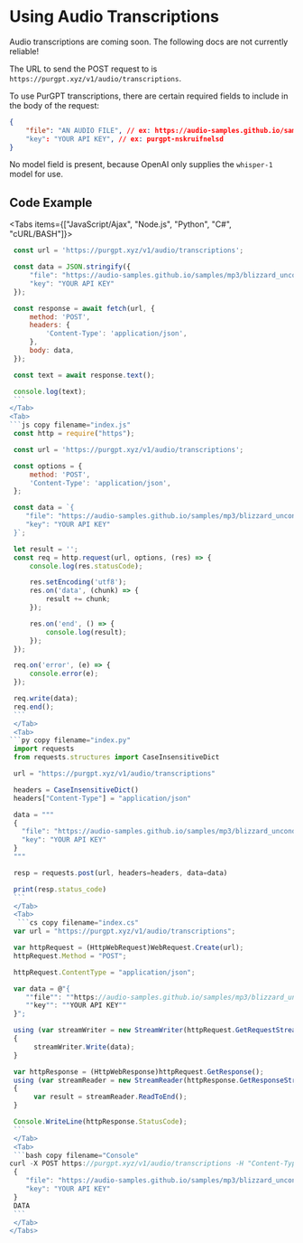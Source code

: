 
# Using Audio Transcriptions

<Callout type="warning" emoji="⚠️">
    Audio transcriptions are coming soon. The following docs are not currently reliable!
</Callout>

The URL to send the POST request to is `https://purgpt.xyz/v1/audio/transcriptions`.

To use PurGPT transcriptions, there are certain required fields to include in the body of the request:

```json
{
    "file": "AN AUDIO FILE", // ex: https://audio-samples.github.io/samples/mp3/blizzard_unconditional/sample-0.mp3
    "key": "YOUR API KEY", // ex: purgpt-nskruifnelsd
} 
```

No model field is present, because OpenAI only supplies the `whisper-1` model for use.

## Code Example

<Tabs items={["JavaScript/Ajax", "Node.js", "Python", "C#", "cURL/BASH"]}>
  <Tab>
   ```js copy filename="index.js"
    const url = 'https://purgpt.xyz/v1/audio/transcriptions';

    const data = JSON.stringify({
        "file": "https://audio-samples.github.io/samples/mp3/blizzard_unconditional/sample-0.mp3",
        "key": "YOUR API KEY"
    });

    const response = await fetch(url, {
        method: 'POST',
        headers: {
            'Content-Type': 'application/json',
        },
        body: data,
    });

    const text = await response.text();

    console.log(text);
    ```
  </Tab>
  <Tab>
   ```js copy filename="index.js"
    const http = require("https");

    const url = 'https://purgpt.xyz/v1/audio/transcriptions';

    const options = {
        method: 'POST',
        'Content-Type': 'application/json',
    };

    const data = `{
       "file": "https://audio-samples.github.io/samples/mp3/blizzard_unconditional/sample-0.mp3",
       "key": "YOUR API KEY"
    }`;

    let result = '';
    const req = http.request(url, options, (res) => {
        console.log(res.statusCode);

        res.setEncoding('utf8');
        res.on('data', (chunk) => {
            result += chunk;
        });

        res.on('end', () => {
            console.log(result);
        });
    });

    req.on('error', (e) => {
        console.error(e);
    });

    req.write(data);
    req.end();
    ```
    </Tab>
    <Tab>
   ```py copy filename="index.py"
    import requests
    from requests.structures import CaseInsensitiveDict

    url = "https://purgpt.xyz/v1/audio/transcriptions"

    headers = CaseInsensitiveDict()
    headers["Content-Type"] = "application/json"

    data = """
    {
      "file": "https://audio-samples.github.io/samples/mp3/blizzard_unconditional/sample-0.mp3",
      "key": "YOUR API KEY"
    }
    """

    resp = requests.post(url, headers=headers, data=data)

    print(resp.status_code)
    ```
    </Tab>
    <Tab>
     ```cs copy filename="index.cs" 
    var url = "https://purgpt.xyz/v1/audio/transcriptions";

    var httpRequest = (HttpWebRequest)WebRequest.Create(url);
    httpRequest.Method = "POST";

    httpRequest.ContentType = "application/json";

    var data = @"{
       ""file"": ""https://audio-samples.github.io/samples/mp3/blizzard_unconditional/sample-0.mp3"",
       ""key"": ""YOUR API KEY""
    }";

    using (var streamWriter = new StreamWriter(httpRequest.GetRequestStream()))
    {
         streamWriter.Write(data);
    }

    var httpResponse = (HttpWebResponse)httpRequest.GetResponse();
    using (var streamReader = new StreamReader(httpResponse.GetResponseStream()))
    {
         var result = streamReader.ReadToEnd();
    }

    Console.WriteLine(httpResponse.StatusCode);
    ```
    </Tab>
    <Tab>
    ```bash copy filename="Console"
   curl -X POST https://purgpt.xyz/v1/audio/transcriptions -H "Content-Type: application/json" --data-binary @- <<DATA
    {
       "file": "https://audio-samples.github.io/samples/mp3/blizzard_unconditional/sample-0.mp3",
       "key": "YOUR API KEY"
    }
    DATA
    ```
    </Tab>
</Tabs>